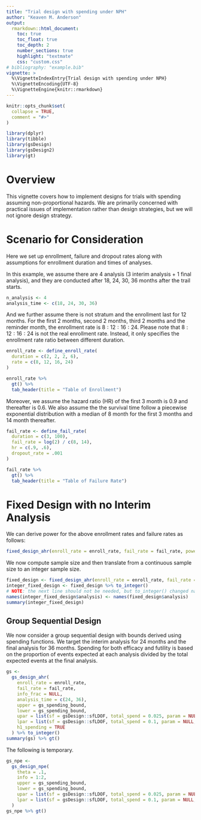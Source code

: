 ```yaml
---
title: "Trial design with spending under NPH"
author: "Keaven M. Anderson"
output:
  rmarkdown::html_document:
    toc: true
    toc_float: true
    toc_depth: 2
    number_sections: true
    highlight: "textmate"
    css: "custom.css"
# bibliography: "example.bib"
vignette: >
  %\VignetteIndexEntry{Trial design with spending under NPH}
  %\VignetteEncoding{UTF-8}
  %\VignetteEngine{knitr::rmarkdown}
---
```


```r
knitr::opts_chunk$set(
  collapse = TRUE,
  comment = "#>"
)
```

```r
library(dplyr)
library(tibble)
library(gsDesign)
library(gsDesign2)
library(gt)
```

# Overview

This vignette covers how to implement designs for trials with spending assuming non-proportional hazards.
We are primarily concerned with practical issues of implementation rather than design strategies, but we will not ignore design strategy.

# Scenario for Consideration

Here we set up enrollment, failure and dropout rates along with assumptions for enrollment duration and times of analyses.

In this example, we assume there are 4 analysis (3 interim analysis + 1 final analysis), and they are conducted after 18, 24, 30, 36 months after the trail starts.

```r
n_analysis <- 4
analysis_time <- c(18, 24, 30, 36)
```

And we further assume there is not stratum and the enrollment last for 12 months.
For the first 2 months, second 2 months, third 2 months and the reminder month, the enrollment rate is $8:12:16:24$.
Please note that $8:12:16:24$ is not the real enrollment rate.
Instead, it only specifies the enrollment rate ratio between different duration.

```r
enroll_rate <- define_enroll_rate(
  duration = c(2, 2, 2, 6),
  rate = c(8, 12, 16, 24)
)

enroll_rate %>%
  gt() %>%
  tab_header(title = "Table of Enrollment")
```

Moreover, we assume the hazard ratio (HR) of the first 3 month is 0.9 and thereafter is 0.6.
We also assume the the survival time follow a piecewise exponential distribution with a median of 8 month for the first 3 months and 14 month thereafter.

```r
fail_rate <- define_fail_rate(
  duration = c(3, 100),
  fail_rate = log(2) / c(8, 14),
  hr = c(.9, .6),
  dropout_rate = .001
)

fail_rate %>%
  gt() %>%
  tab_header(title = "Table of Failure Rate")
```

# Fixed Design with no Interim Analysis

We can derive power for the above enrollment rates and failure rates as follows:

```r
fixed_design_ahr(enroll_rate = enroll_rate, fail_rate = fail_rate, power = NULL, ratio = 1, study_duration = 36, event = NULL) %>% summary()
```



We now compute sample size and then translate from a continuous sample size to an integer sample size.

```r
fixed_design <- fixed_design_ahr(enroll_rate = enroll_rate, fail_rate = fail_rate, power = .9, ratio = 1, study_duration = 36, event = NULL) 
integer_fixed_design <- fixed_design %>% to_integer()
# NOTE: the next line should not be needed, but to_integer() changed names
names(integer_fixed_design$analysis) <- names(fixed_design$analysis)
summary(integer_fixed_design)
```


## Group Sequential Design

We now consider a group sequential design with bounds derived using spending functions.
We target the interim analysis for 24 months and the final analysis for 36 months.
Spending for both efficacy and futility is based on the proportion of events expected at each analysis divided by the total expected events at the final analysis.



```r
gs <- 
  gs_design_ahr(
    enroll_rate = enroll_rate,
    fail_rate = fail_rate,
    info_frac = NULL,
    analysis_time = c(24, 36),
    upper = gs_spending_bound,
    lower = gs_spending_bound,
    upar = list(sf = gsDesign::sfLDOF, total_spend = 0.025, param = NULL, timing = NULL),
    lpar = list(sf = gsDesign::sfLDOF, total_spend = 0.1, param = NULL, timing = NULL), 
    h1_spending = TRUE
  ) %>% to_integer()
summary(gs) %>% gt()
```

The following is temporary.

```r
gs_npe <- 
  gs_design_npe(
    theta = .1,
    info = 1:2,
    upper = gs_spending_bound,
    lower = gs_spending_bound,
    upar = list(sf = gsDesign::sfLDOF, total_spend = 0.025, param = NULL, timing = NULL),
    lpar = list(sf = gsDesign::sfLDOF, total_spend = 0.1, param = NULL, timing = NULL)#, theta = 0)
  ) 
gs_npe %>% gt()
```
